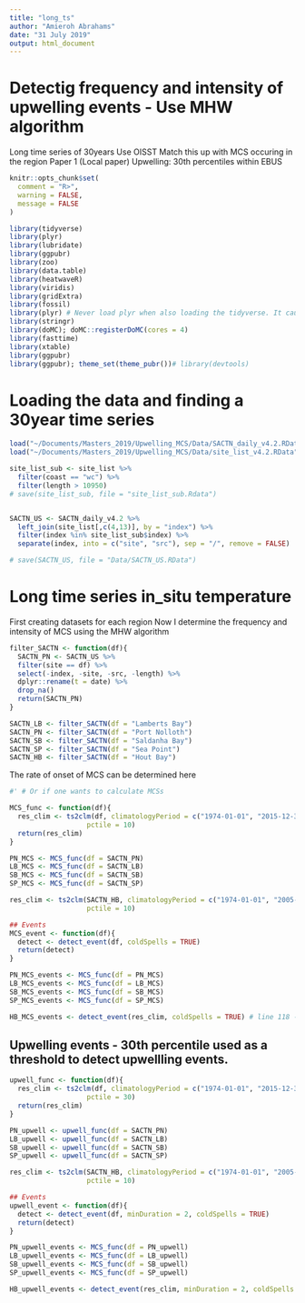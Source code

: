 ```yaml
---
title: "long_ts"
author: "Amieroh Abrahams"
date: "31 July 2019"
output: html_document
---
```


# Detectig frequency and intensity of upwelling events - Use MHW algorithm 
  Long time series of 30years
  Use OISST 
  Match this up with MCS occuring in the region
  Paper 1 (Local paper)
  Upwelling: 30th percentiles within EBUS
  

```r
knitr::opts_chunk$set(
  comment = "R>",
  warning = FALSE,
  message = FALSE 
)

library(tidyverse)
library(plyr)
library(lubridate)
library(ggpubr)
library(zoo)
library(data.table)
library(heatwaveR)
library(viridis)
library(gridExtra)
library(fossil)
library(plyr) # Never load plyr when also loading the tidyverse. It causes a lot of conflicts.
library(stringr)
library(doMC); doMC::registerDoMC(cores = 4)
library(fasttime)
library(xtable)
library(ggpubr)
library(ggpubr); theme_set(theme_pubr())# library(devtools)

```

# Loading the data and finding a 30year time series

```r
load("~/Documents/Masters_2019/Upwelling_MCS/Data/SACTN_daily_v4.2.RData")
load("~/Documents/Masters_2019/Upwelling_MCS/Data/site_list_v4.2.RData")

site_list_sub <- site_list %>%
  filter(coast == "wc") %>%
  filter(length > 10950) 
# save(site_list_sub, file = "site_list_sub.Rdata")


SACTN_US <- SACTN_daily_v4.2 %>%
  left_join(site_list[,c(4,13)], by = "index") %>%
  filter(index %in% site_list_sub$index) %>%
  separate(index, into = c("site", "src"), sep = "/", remove = FALSE)

# save(SACTN_US, file = "Data/SACTN_US.RData")
```

# Long time series in_situ temperature
  First creating datasets for each region
  Now I determine the frequency and intensity of MCS using the MHW algorithm
  
```r

filter_SACTN <- function(df){
  SACTN_PN <- SACTN_US %>%
  filter(site == df) %>%
  select(-index, -site, -src, -length) %>% 
  dplyr::rename(t = date) %>% 
  drop_na()
  return(SACTN_PN)
}

SACTN_LB <- filter_SACTN(df = "Lamberts Bay") 
SACTN_PN <- filter_SACTN(df = "Port Nolloth") 
SACTN_SB <- filter_SACTN(df = "Saldanha Bay") 
SACTN_SP <- filter_SACTN(df = "Sea Point") 
SACTN_HB <- filter_SACTN(df = "Hout Bay") 
```

The rate of onset of MCS can be determined here

```r

#' # Or if one wants to calculate MCSs

MCS_func <- function(df){
  res_clim <- ts2clm(df, climatologyPeriod = c("1974-01-01", "2015-12-31"),
                   pctile = 10)
  return(res_clim)
}

PN_MCS <- MCS_func(df = SACTN_PN)
LB_MCS <- MCS_func(df = SACTN_LB)
SB_MCS <- MCS_func(df = SACTN_SB)
SP_MCS <- MCS_func(df = SACTN_SP)

res_clim <- ts2clm(SACTN_HB, climatologyPeriod = c("1974-01-01", "2005-10-19"), # Climatological period differs to the rest
                   pctile = 10)

## Events
MCS_event <- function(df){
  detect <- detect_event(df, coldSpells = TRUE)
  return(detect)
}

PN_MCS_events <- MCS_func(df = PN_MCS)
LB_MCS_events <- MCS_func(df = LB_MCS)
SB_MCS_events <- MCS_func(df = SB_MCS)
SP_MCS_events <- MCS_func(df = SP_MCS)

HB_MCS_events <- detect_event(res_clim, coldSpells = TRUE) # line 118 -
```

## Upwelling events - 30th percentile used as a threshold to detect upwellling events. 

```r
upwell_func <- function(df){
  res_clim <- ts2clm(df, climatologyPeriod = c("1974-01-01", "2015-12-31"),
                   pctile = 30)
  return(res_clim)
}

PN_upwell <- upwell_func(df = SACTN_PN)
LB_upwell <- upwell_func(df = SACTN_LB)
SB_upwell <- upwell_func(df = SACTN_SB)
SP_upwell <- upwell_func(df = SACTN_SP)

res_clim <- ts2clm(SACTN_HB, climatologyPeriod = c("1974-01-01", "2005-10-19"), # Climatological period differs to the rest
                   pctile = 10)

## Events
upwell_event <- function(df){
  detect <- detect_event(df, minDuration = 2, coldSpells = TRUE)
  return(detect)
}

PN_upwell_events <- MCS_func(df = PN_upwell)
LB_upwell_events <- MCS_func(df = LB_upwell)
SB_upwell_events <- MCS_func(df = SB_upwell)
SP_upwell_events <- MCS_func(df = SP_upwell)

HB_upwell_events <- detect_event(res_clim, minDuration = 2, coldSpells = TRUE) # line 1
```











